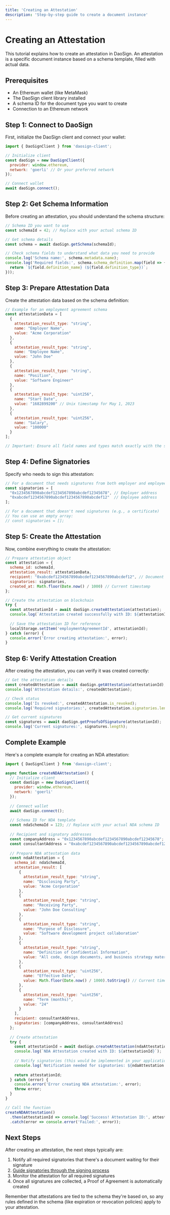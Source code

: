 ```yaml
---
title: 'Creating an Attestation'
description: 'Step-by-step guide to create a document instance'
---
```


# Creating an Attestation

This tutorial explains how to create an attestation in DaoSign. An attestation is a specific document instance based on a schema template, filled with actual data.

## Prerequisites

- An Ethereum wallet (like MetaMask)
- The DaoSign client library installed
- A schema ID for the document type you want to create
- Connection to an Ethereum network

## Step 1: Connect to DaoSign

First, initialize the DaoSign client and connect your wallet:

```javascript
import { DaoSignClient } from 'daosign-client';

// Initialize client
const daoSign = new DaoSignClient({
  provider: window.ethereum,
  network: 'goerli' // Or your preferred network
});

// Connect wallet
await daoSign.connect();
```

## Step 2: Get Schema Information

Before creating an attestation, you should understand the schema structure:

```javascript
// Schema ID you want to use
const schemaId = 42; // Replace with your actual schema ID

// Get schema details
const schema = await daoSign.getSchema(schemaId);

// Check schema fields to understand what data you need to provide
console.log('Schema name:', schema.metadata.name);
console.log('Required fields:', schema.schema_definition.map(field => {
  return `${field.definition_name} (${field.definition_type})`;
}));
```

## Step 3: Prepare Attestation Data

Create the attestation data based on the schema definition:

```javascript
// Example for an employment agreement schema
const attestationData = [
  {
    attestation_result_type: "string",
    name: "Employer Name",
    value: "Acme Corporation"
  },
  {
    attestation_result_type: "string",
    name: "Employee Name",
    value: "John Doe"
  },
  {
    attestation_result_type: "string",
    name: "Position",
    value: "Software Engineer"
  },
  {
    attestation_result_type: "uint256",
    name: "Start Date",
    value: "1682899200" // Unix timestamp for May 1, 2023
  },
  {
    attestation_result_type: "uint256",
    name: "Salary",
    value: "100000"
  }
];

// Important: Ensure all field names and types match exactly with the schema definition
```

## Step 4: Define Signatories

Specify who needs to sign this attestation:

```javascript
// For a document that needs signatures from both employer and employee
const signatories = [
  "0x1234567890abcdef1234567890abcdef12345678", // Employer address
  "0xabcdef1234567890abcdef1234567890abcdef12"  // Employee address
];

// For a document that doesn't need signatures (e.g., a certificate)
// You can use an empty array:
// const signatories = [];
```

## Step 5: Create the Attestation

Now, combine everything to create the attestation:

```javascript
// Prepare attestation object
const attestation = {
  schema_id: schemaId,
  attestation_result: attestationData,
  recipient: "0xabcdef1234567890abcdef1234567890abcdef12", // Document recipient
  signatories: signatories,
  created_at: Math.floor(Date.now() / 1000) // Current timestamp
};

// Create the attestation on blockchain
try {
  const attestationId = await daoSign.createAttestation(attestation);
  console.log(`Attestation created successfully with ID: ${attestationId}`);
  
  // Save the attestation ID for reference
  localStorage.setItem('employmentAgreementId', attestationId);
} catch (error) {
  console.error('Error creating attestation:', error);
}
```

## Step 6: Verify Attestation Creation

After creating the attestation, you can verify it was created correctly:

```javascript
// Get the attestation details
const createdAttestation = await daoSign.getAttestation(attestationId);
console.log('Attestation details:', createdAttestation);

// Check status
console.log('Is revoked:', createdAttestation.is_revoked);
console.log('Required signatories:', createdAttestation.signatories.length);

// Get current signatures
const signatures = await daoSign.getProofsOfSignature(attestationId);
console.log('Current signatures:', signatures.length);
```

## Complete Example

Here's a complete example for creating an NDA attestation:

```javascript
import { DaoSignClient } from 'daosign-client';

async function createNDAAttestation() {
  // Initialize client
  const daoSign = new DaoSignClient({
    provider: window.ethereum,
    network: 'goerli'
  });
  
  // Connect wallet
  await daoSign.connect();
  
  // Schema ID for NDA template
  const ndaSchemaId = 123; // Replace with your actual NDA schema ID
  
  // Recipient and signatory addresses
  const companyAddress = "0x1234567890abcdef1234567890abcdef12345678";
  const consultantAddress = "0xabcdef1234567890abcdef1234567890abcdef12";
  
  // Prepare NDA attestation data
  const ndaAttestation = {
    schema_id: ndaSchemaId,
    attestation_result: [
      {
        attestation_result_type: "string",
        name: "Disclosing Party",
        value: "Acme Corporation"
      },
      {
        attestation_result_type: "string",
        name: "Receiving Party",
        value: "John Doe Consulting"
      },
      {
        attestation_result_type: "string",
        name: "Purpose of Disclosure",
        value: "Software development project collaboration"
      },
      {
        attestation_result_type: "string",
        name: "Definition of Confidential Information",
        value: "All code, design documents, and business strategy materials shared during the project"
      },
      {
        attestation_result_type: "uint256",
        name: "Effective Date",
        value: Math.floor(Date.now() / 1000).toString() // Current timestamp
      },
      {
        attestation_result_type: "uint256",
        name: "Term (months)",
        value: "24"
      }
    ],
    recipient: consultantAddress,
    signatories: [companyAddress, consultantAddress]
  };
  
  // Create attestation
  try {
    const attestationId = await daoSign.createAttestation(ndaAttestation);
    console.log(`NDA Attestation created with ID: ${attestationId}`);
    
    // Notify signatories (this would be implemented in your application)
    console.log(`Notification needed for signatories: ${ndaAttestation.signatories.join(', ')}`);
    
    return attestationId;
  } catch (error) {
    console.error('Error creating NDA attestation:', error);
    throw error;
  }
}

// Call the function
createNDAAttestation()
  .then(attestationId => console.log('Success! Attestation ID:', attestationId))
  .catch(error => console.error('Failed:', error));
```

## Next Steps

After creating an attestation, the next steps typically are:

1. Notify all required signatories that there's a document waiting for their signature
2. [Guide signatories through the signing process](/tutorials/signing-attestation)
3. Monitor the attestation for all required signatures
4. Once all signatures are collected, a Proof of Agreement is automatically created

Remember that attestations are tied to the schema they're based on, so any rules defined in the schema (like expiration or revocation policies) apply to your attestation.
